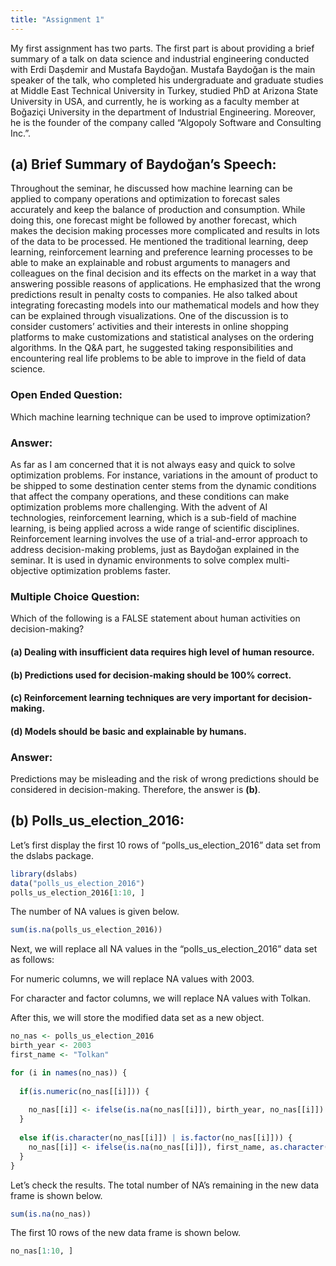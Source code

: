 ```yaml
---
title: "Assignment 1"
---
```


My first assignment has two parts. The first part is about providing a brief summary of a talk on data science and industrial engineering conducted with Erdi Daşdemir and Mustafa Baydoğan. Mustafa Baydoğan is the main speaker of the talk, who completed his undergraduate and graduate studies at Middle East Technical University in Turkey, studied PhD at Arizona State University in USA, and currently, he is working as a faculty member at Boğaziçi University in the department of Industrial Engineering. Moreover, he is the founder of the company called "Algopoly Software and Consulting Inc.".

## (a) Brief Summary of Baydoğan's Speech:

Throughout the seminar, he discussed how machine learning can be applied to company operations and optimization to forecast sales accurately and keep the balance of production and consumption. While doing this, one forecast might be followed by another forecast, which makes the decision making processes more complicated and results in lots of the data to be processed. He mentioned the traditional learning, deep learning, reinforcement learning and preference learning processes to be able to make an explainable and robust arguments to managers and colleagues on the final decision and its effects on the market in a way that answering possible reasons of applications. He emphasized that the wrong predictions result in penalty costs to companies. He also talked about integrating forecasting models into our mathematical models and how they can be explained through visualizations. One of the discussion is to consider customers' activities and their interests in online shopping platforms to make customizations and statistical analyses on the ordering algorithms. In the Q&A part, he suggested taking responsibilities and encountering real life problems to be able to improve in the field of data science.

### Open Ended Question:

Which machine learning technique can be used to improve optimization?

### Answer:

As far as I am concerned that it is not always easy and quick to solve optimization problems. For instance, variations in the amount of product to be shipped to some destination center stems from the dynamic conditions that affect the company operations, and these conditions can make optimization problems more challenging. With the advent of AI technologies, reinforcement learning, which is a sub-field of machine learning, is being applied across a wide range of scientific disciplines. Reinforcement learning involves the use of a trial-and-error approach to address decision-making problems, just as Baydoğan explained in the seminar. It is used in dynamic environments to solve complex multi-objective optimization problems faster.

### Multiple Choice Question:

Which of the following is a FALSE statement about human activities on decision-making?

#### (a) Dealing with insufficient data requires high level of human resource.

#### (b) Predictions used for decision-making should be 100% correct.

#### (c) Reinforcement learning techniques are very important for decision-making.

#### (d) Models should be basic and explainable by humans.

### Answer:

Predictions may be misleading and the risk of wrong predictions should be considered in decision-making. Therefore, the answer is **(b)**.

## (b) Polls_us_election_2016:

Let's first display the first 10 rows of "polls_us_election_2016" data set from the dslabs package.

```r
library(dslabs)
data("polls_us_election_2016")
polls_us_election_2016[1:10, ]
```

The number of NA values is given below.

```r
sum(is.na(polls_us_election_2016))
```

Next, we will replace all NA values in the "polls_us_election_2016" data set as follows:

For numeric columns, we will replace NA values with 2003.

For character and factor columns, we will replace NA values with Tolkan.

After this, we will store the modified data set as a new object.

```r
no_nas <- polls_us_election_2016
birth_year <- 2003
first_name <- "Tolkan"

for (i in names(no_nas)) {
  
  if(is.numeric(no_nas[[i]])) {
    
    no_nas[[i]] <- ifelse(is.na(no_nas[[i]]), birth_year, no_nas[[i]])
  }
  
  else if(is.character(no_nas[[i]]) | is.factor(no_nas[[i]])) {
    no_nas[[i]] <- ifelse(is.na(no_nas[[i]]), first_name, as.character(no_nas[[i]]))
  }
}
```

Let's check the results. The total number of NA's remaining in the new data frame is shown below.

```r
sum(is.na(no_nas))
```

The first 10 rows of the new data frame is shown below.

```r
no_nas[1:10, ]
```
